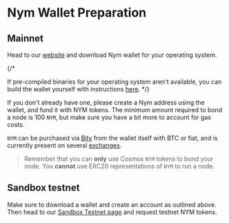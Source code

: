 # Nym Wallet Preparation

## Mainnet

Head to our [website](https://nym.com/wallet) and download Nym wallet for your operating system.

{/*

If pre-compiled binaries for your operating system aren't available, you can build the wallet yourself with instructions [here](https://nymtech.net/docs/wallet/desktop-wallet.html).
*/}

If you don't already have one, please create a Nym address using the wallet, and fund it with NYM tokens. The minimum amount required to bond a node is 100 `NYM`, but make sure you have a bit more to account for gas costs.

`NYM` can be purchased via [Bity](https://bity.com) from the wallet itself with BTC or fiat, and is currently present on several [exchanges](https://www.coingecko.com/en/coins/nym#markets).

> Remember that you can **only** use Cosmos `NYM` tokens to bond your node. You **cannot** use ERC20 representations of `NYM` to run a node.


## Sandbox testnet

Make sure to download a wallet and create an account as outlined above. Then head to our [Sandbox Testnet page](../../sandbox.mdx#sandbox-token-faucet) and request testnet NYM tokens.
